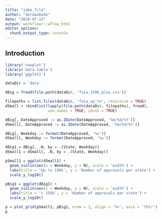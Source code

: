 ```yaml
---
title: "jake_file"
author: "doraaobodo"
date: "2020-07-13"
output: workflowr::wflow_html
editor_options:
  chunk_output_type: console
---
```


## Introduction

```r
library('cowplot')
library('data.table')
library('ggplot2')
```


```r
dataDir = 'data'

dBig = fread(file.path(dataDir, 'foia_150k_plus.csv'))

filepaths = list.files(dataDir, 'foia_up_to', recursive = TRUE)
dSmall = rbindlist(lapply(file.path(dataDir, filepaths), fread),
                   use.names = TRUE, idcol = TRUE)
```

```r
dBig[, DateApproved := as.IDate(DateApproved, '%m/%d/%Y')]
dSmall[, DateApproved := as.IDate(DateApproved, '%m/%d/%Y')]

dBig[, Weekday := format(DateApproved, '%u')]
dSmall[, Weekday := format(DateApproved, '%u')]
```

```r
dBig1 = dBig[, .N, by = .(State, Weekday)]
dSmall1 = dSmall[, .N, by = .(State, Weekday)]
```

```r
pSmall1 = ggplot(dSmall1) +
  geom_violin(aes(x = Weekday, y = N), scale = 'width') +
  labs(title = 'Up to 150k', y = 'Number of approvals per state') +
  scale_y_log10()

pBig1 = ggplot(dBig1) +
  geom_violin(aes(x = Weekday, y = N), scale = 'width') +
  labs(title = '> 150k', y = 'Number of approvals per state') +
  scale_y_log10()

p = plot_grid(pSmall1, pBig1, nrow = 1, align = 'hv', axis = 'tblr')
p
```
